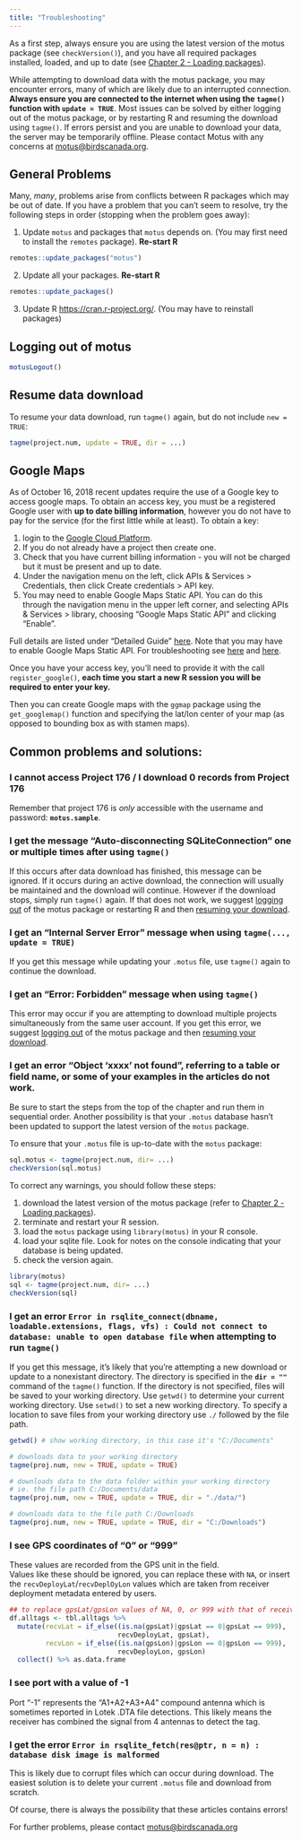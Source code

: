 ```yaml
---
title: "Troubleshooting"
---
```


As a first step, always ensure you are using the latest version of the motus package (see `checkVersion()`), and you have all required packages installed, loaded, and up to date (see [Chapter 2 - Loading packages](#02-loading-packages.html)).  

While attempting to download data with the motus package, you may encounter errors, many of which are likely due to an interrupted connection. 
**Always ensure you are connected to the internet when using the `tagme()` function with `update = TRUE`**.
Most issues can be solved by either logging out of the motus package, or by restarting R and resuming the download using `tagme()`. 
If errors persist and you are unable to download your data, the server may be temporarily offline.
Please contact Motus with any concerns at <motus@birdscanada.org>.

## General Problems

Many, *many*, problems arise from conflicts between R packages which may be out of date. 
If you have a problem that you can't seem to resolve, try the following steps in order (stopping when the problem goes away):

1. Update `motus` and packages that `motus` depends on. (You may first need to install the `remotes` package). 
**Re-start R**

```r
remotes::update_packages("motus")
```

2. Update all your packages. **Re-start R**

```r
remotes::update_packages()
```

3. Update R <https://cran.r-project.org/>. (You may have to reinstall packages)


## Logging out of motus
```r
motusLogout()
```

## Resume data download

To resume your data download, run `tagme()` again, but do not include `new = TRUE`:

```r
tagme(project.num, update = TRUE, dir = ...)
```

## Google Maps
As of October 16, 2018 recent updates require the use of a Google key to access google maps. 
To obtain an access key, you must be a registered Google user with **up to date billing information**, however you do not have to pay for the service (for the first little while at least). 
To obtain a key:  

1. login to the [Google Cloud Platform](https://cloud.google.com/console/google/maps-apis/overview).  
2. If you do not already have a project then create one.  
3. Check that you have current billing information - you will not be charged but it must be present and up to date.  
4. Under the navigation menu on the left, click APIs & Services > Credentials, then click Create credentials > API key.   
5. You may need to enable Google Maps Static API. You can do this through the navigation menu in the upper left corner, and selecting APIs & Services > library, choosing "Google Maps Static API" and clicking "Enable".

Full details are listed under "Detailed Guide" [here](https://developers.google.com/maps/documentation/javascript/get-api-key).
Note that you may have to enable Google Maps Static API. 
For troubleshooting see [here](https://groups.google.com/forum/#!topic/motus-wts/UxqFIO6Pcmo) and [here](https://groups.google.com/forum/#!topic/motus-wts/UxqFIO6Pcmo and https://github.com/dkahle/ggmap/issues/51).

Once you have your access key, you'll need to provide it with the call `register_google()`, **each time you start a new R session you will be required to enter your key.**

Then you can create Google maps with the `ggmap` package using the `get_googlemap()` function and specifying the lat/lon center of your map (as opposed to bounding box as with stamen maps).

## Common problems and solutions:

### I cannot access Project 176 / I download 0 records from Project 176
Remember that project 176 is *only* accessible with the username and password: **`motus.sample`**.

### I get the message "Auto-disconnecting SQLiteConnection" one or multiple times after using `tagme()`

If this occurs after data download has finished, this message can be ignored. 
If it occurs during an active download, the connection will usually be maintained and the download will continue. 
However if the download stops, simply run `tagme()` again. 
If that does not work, we suggest [logging out](#loggint-out-of-motus) of the motus package or restarting R and then [resuming your download](#resume-data-download).

### I get an "Internal Server Error" message when using `tagme(..., update = TRUE)`

If you get this message while updating your `.motus` file, use `tagme()` again to continue the download.

### I get an "Error: Forbidden" message when using `tagme()`

This error may occur if you are attempting to download multiple projects simultaneously from the same user account.
If you get this error, we suggest [logging out](#loggint-out-of-motus) of the motus package and then [resuming your download](#resume-data-download).

### I get an error "Object 'xxxx' not found", referring to a table or field name, or some of your examples in the articles do not work.  

Be sure to start the steps from the top of the chapter and run them in sequential order.
Another possibility is that your `.motus` database hasn't been updated to support the latest version of the `motus` package.

To ensure that your `.motus` file is up-to-date with the `motus` package:

```r
sql.motus <- tagme(project.num, dir= ...)
checkVersion(sql.motus)
```

To correct any warnings, you should follow these steps:

1. download the latest version of the motus package (refer to [Chapter 2 - Loading packages](02-loading-packages.html)).
2. terminate and restart your R session.
3. load the `motus` package using `library(motus)` in your R console.
4. load your sqlite file. Look for notes on the console indicating that your database is being updated.
5. check the version again.

```r
library(motus)
sql <- tagme(project.num, dir= ...)
checkVersion(sql)
```

### I get an error `Error in rsqlite_connect(dbname, loadable.extensions, flags, vfs) : Could not connect to database: unable to open database file` when attempting to run `tagme()`
If you get this message, it's likely that you're attempting a new download or update to a nonexistant directory. 
The directory is specified in the **`dir = ""`** command of the `tagme()` function. 
If the directory is not specified, files will be saved to your working directory. 
Use `getwd()` to determine your current working directory. 
Use `setwd()` to set a new working directory. 
To specify a location to save files from your working directory use `./` followed by the file path.

```r
getwd() # show working directory, in this case it's "C:/Documents"

# downloads data to your working directory
tagme(proj.num, new = TRUE, update = TRUE)

# downloads data to the data folder within your working directory
# ie. the file path C:/Documents/data
tagme(proj.num, new = TRUE, update = TRUE, dir = "./data/") 

# downloads data to the file path C:/Downloads
tagme(proj.num, new = TRUE, update = TRUE, dir = "C:/Downloads") 
```


### I see GPS coordinates of "0" or "999"
These values are recorded from the GPS unit in the field.  
Values like these should be ignored, you can replace these with `NA`, or insert the `recvDeployLat`/`recvDeplOyLon` values which are taken from receiver deployment metadata entered by users.

```r
## to replace gpsLat/gpsLon values of NA, 0, or 999 with that of receiver deployment metadata in the alltags table, and read into a data.frame
df.alltags <- tbl.alltags %>% 
  mutate(recvLat = if_else((is.na(gpsLat)|gpsLat == 0|gpsLat == 999), 
                           recvDeployLat, gpsLat), 
         recvLon = if_else((is.na(gpsLon)|gpsLon == 0|gpsLon == 999), 
                           recvDeployLon, gpsLon)
  collect() %>% as.data.frame
```

### I see port with a value of -1
Port "-1" represents the "A1+A2+A3+A4" compound antenna which is sometimes reported in Lotek .DTA file detections. 
This likely means the receiver has combined the signal from 4 antennas to detect the tag.

### I get the error `Error in rsqlite_fetch(res@ptr, n = n) : database disk image is malformed`
This is likely due to corrupt files which can occur during download. 
The easiest solution is to delete your current `.motus` file and download from scratch.

Of course, there is always the possibility that these articles contains errors! 

For further problems, please contact <motus@birdscanada.org>
